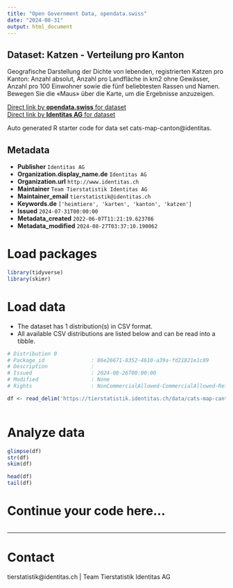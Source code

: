 ```yaml
---
title: "Open Government Data, opendata.swiss"
date: "2024-08-31"
output: html_document
---
```


## Dataset: Katzen - Verteilung pro Kanton

Geografische Darstellung der Dichte von lebenden, registrierten Katzen pro Kanton: Anzahl absolut, Anzahl pro Landfläche in km2 ohne Gewässer, Anzahl pro 100 Einwohner sowie die fünf beliebtesten Rassen und Namen. Bewegen Sie die «Maus» über die Karte, um die Ergebnisse anzuzeigen.

[Direct link by **opendata.swiss** for dataset](https://opendata.swiss/de/dataset/katzen-verteilung-pro-kanton)<br>
[Direct link by **Identitas AG** for dataset](https://tierstatistik.identitas.ch/)

Auto generated R starter code for data set cats-map-canton@identitas.

## Metadata

- **Publisher** `Identitas AG`
- **Organization.display_name.de** `Identitas AG`
- **Organization.url** `http://www.identitas.ch`
- **Maintainer** `Team Tierstatistik Identitas AG`
- **Maintainer_email** `tierstatistik@identitas.ch`
- **Keywords.de** `['heimtiere', 'karten', 'kanton', 'katzen']`
- **Issued** `2024-07-31T00:00:00`
- **Metadata_created** `2022-06-07T11:21:19.623786`
- **Metadata_modified** `2024-08-27T03:37:10.190062`


# Load packages

```r

library(tidyverse)
library(skimr)

```

# Load data

-   The dataset has 1 distribution(s) in CSV format.
-   All available CSV distributions are listed below and can be read into a tibble.

```r

# Distribution 0
# Package_id               : 86e26671-8352-4610-a39a-fd21821e1c89
# Description              : 
# Issued                   : 2024-08-26T00:00:00
# Modified                 : None
# Rights                   : NonCommercialAllowed-CommercialAllowed-ReferenceRequired

df <- read_delim('https://tierstatistik.identitas.ch/data/cats-map-canton.csv')



```

# Analyze data

```r

glimpse(df)
str(df)
skim(df)

head(df)
tail(df)

```

# Continue your code here...

```r

```

------------------------------------------------------------------------

# Contact

tierstatistik@identitas.ch | Team Tierstatistik Identitas AG
